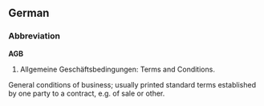 ==German==
===Abbreviation===
'''AGB'''
 
# Allgemeine Geschäftsbedingungen: Terms and Conditions. 

General conditions of business; usually printed standard terms established by one party to a contract, e.g. of sale or other.